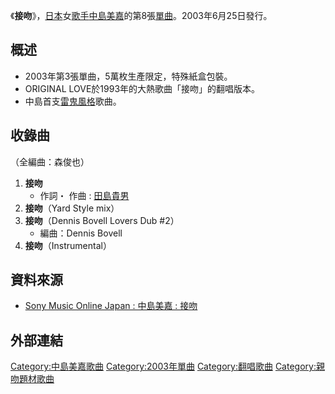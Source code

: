 {{Infobox Single
| Name           = 接吻
| Cover          = Nakashima_kiss.JPG
| Artist         = [[中島美嘉|中島美嘉]]
| Album          = [[LØVE_愛無止盡|LØVE]]
| B-side         = 
| Released       = 2003年6月25日
| Format         = [[CD|CD]]、數碼下載
| Recorded       = 
| Genre          = [[J-POP|J-POP]]
| Length         = 
| Label          = [[Sony_Music_Associated_Records|Sony Music Associated Records]]
| Writer         = 
| Producer       = 
| Certification  =
| Chart position = *週間最高排行第4位（[[Oricon|Oricon]]）
| Last single    = [[Love_Addict|Love Addict]]<br />（2003年）
| This single    = '''接吻'''<br />（2003年）
| Next single    = [[FIND_THE_WAY|FIND THE WAY]]<br />（2003年）
}}
《'''接吻'''》，[[日本|日本]]女[[歌手|歌手]][[中島美嘉|中島美嘉]]的第8張[[單曲|單曲]]。2003年6月25日發行。

==概述==
*2003年第3張單曲，5萬枚生產限定，特殊紙盒包裝。
*ORIGINAL LOVE於1993年的大熱歌曲「接吻」的翻唱版本。
*中島首支[[雷鬼音樂|雷鬼風格]]歌曲。

==收錄曲==
（全編曲：森俊也）
#'''接吻'''
#* 作詞・ 作曲 : [[田島貴男|田島貴男]]
#'''接吻'''（Yard Style mix）
#'''接吻'''（Dennis Bovell Lovers Dub #2）
#* 編曲：Dennis Bovell
#'''接吻'''（Instrumental）

==資料來源==
*[http://www.sonymusic.co.jp/Music/Arch/AI/MikaNakashima/AICL-1442/index.html Sony Music Online Japan : 中島美嘉 : 接吻] {{Wayback|url=http://www.sonymusic.co.jp/Music/Arch/AI/MikaNakashima/AICL-1442/index.html |date=20191015183413 }}

==外部連結==
{{中島美嘉}}

[[Category:中島美嘉歌曲|Category:中島美嘉歌曲]]
[[Category:2003年單曲|Category:2003年單曲]]
[[Category:翻唱歌曲|Category:翻唱歌曲]]
[[Category:親吻題材歌曲|Category:親吻題材歌曲]]


{{Single-stub}}